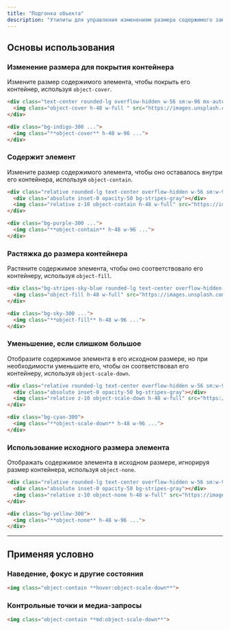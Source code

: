 ```yaml
---
title: "Подгонка объекта"
description: "Утилиты для управления изменением размера содержимого заменяемого элемента."
---
```




## Основы использования

### Изменение размера для покрытия контейнера

Измените размер содержимого элемента, чтобы покрыть его контейнер, используя `object-cover`.

```html {{ example: true }}
<div class="text-center rounded-lg overflow-hidden w-56 sm:w-96 mx-auto">
  <img class="object-cover h-48 w-full " src="https://images.unsplash.com/photo-1554629947-334ff61d85dc?ixid=MnwxMjA3fDB8MHxwaG90by1wYWdlfHx8fGVufDB8fHx8&ixlib=rb-1.2.1&auto=format&fit=crop&w=1024&h=1280&q=80" />
</div>
```

```html
<div class="bg-indigo-300 ...">
  <img class="**object-cover** h-48 w-96 ...">
</div>
```

### Содержит элемент

Измените размер содержимого элемента, чтобы оно оставалось внутри его контейнера, используя `object-contain`.

```html {{ example: true }}
<div class="relative rounded-lg text-center overflow-hidden w-56 sm:w-96 mx-auto">
  <div class="absolute inset-0 opacity-50 bg-stripes-gray"></div>
  <img class="relative z-10 object-contain h-48 w-full" src="https://images.unsplash.com/photo-1554629947-334ff61d85dc?ixid=MnwxMjA3fDB8MHxwaG90by1wYWdlfHx8fGVufDB8fHx8&ixlib=rb-1.2.1&auto=format&fit=crop&w=1024&h=1280&q=80" />
</div>
```

```html
<div class="bg-purple-300 ...">
  <img class="**object-contain** h-48 w-96 ...">
</div>
```

### Растяжка до размера контейнера

Растяните содержимое элемента, чтобы оно соответствовало его контейнеру, используя `object-fill`.

```html {{ example: true }}
<div class="bg-stripes-sky-blue rounded-lg text-center overflow-hidden w-56 sm:w-96 mx-auto">
  <img class="object-fill h-48 w-full" src="https://images.unsplash.com/photo-1554629947-334ff61d85dc?ixid=MnwxMjA3fDB8MHxwaG90by1wYWdlfHx8fGVufDB8fHx8&ixlib=rb-1.2.1&auto=format&fit=crop&w=1024&h=1280&q=80" />
</div>
```

```html
<div class="bg-sky-300 ...">
  <img class="**object-fill** h-48 w-96 ...">
</div>
```

### Уменьшение, если слишком большое

Отобразите содержимое элемента в его исходном размере, но при необходимости уменьшите его, чтобы он соответствовал его контейнеру, используя `object-scale-down`.

```html {{ example: true }}
<div class="relative rounded-lg text-center overflow-hidden w-56 sm:w-96 mx-auto">
  <div class="absolute inset-0 opacity-50 bg-stripes-gray"></div>
  <img class="relative z-10 object-scale-down h-48 w-full" src="https://images.unsplash.com/photo-1554629947-334ff61d85dc?ixid=MnwxMjA3fDB8MHxwaG90by1wYWdlfHx8fGVufDB8fHx8&ixlib=rb-1.2.1&auto=format&fit=crop&w=128&h=160&q=80" />
</div>
```

```html
<div class="bg-cyan-300">
  <img class="**object-scale-down** h-48 w-96 ...">
</div>
```

### Использование исходного размера элемента

Отображать содержимое элемента в исходном размере, игнорируя размер контейнера, используя `object-none`.

```html {{ example: true }}
<div class="relative rounded-lg text-center overflow-hidden w-56 sm:w-96 mx-auto">
  <div class="absolute inset-0 opacity-50 bg-stripes-gray"></div>
  <img class="relative z-10 object-none h-48 w-full" src="https://images.unsplash.com/photo-1554629947-334ff61d85dc?ixid=MnwxMjA3fDB8MHxwaG90by1wYWdlfHx8fGVufDB8fHx8&ixlib=rb-1.2.1&auto=format&fit=crop&w=1024&h=1280&q=80" />
</div>
```

```html
<div class="bg-yellow-300">
  <img class="**object-none** h-48 w-96 ...">
</div>
```

---

## <Heading ignore>Применяя условно</Heading>

### <Heading ignore>Наведение, фокус и другие состояния</Heading>

<HoverFocusAndOtherStates defaultClass="object-contain" featuredClass="object-scale-down">

```html
<img class="object-contain **hover:object-scale-down**">
```

</HoverFocusAndOtherStates>

### <Heading ignore>Контрольные точки и медиа-запросы</Heading>

<BreakpointsAndMediaQueries defaultClass="object-contain" featuredClass="object-scale-down">

```html
<img class="object-contain **md:object-scale-down**">
```

</BreakpointsAndMediaQueries>
